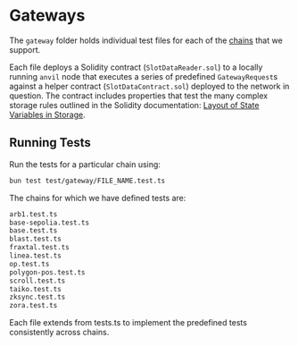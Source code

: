 # Gateways

The `gateway` folder holds individual test files for each of the [chains](/chains) that we support.

Each file deploys a Solidity contract (`SlotDataReader.sol`) to a locally running `anvil` node that executes a series of predefined `GatewayRequest`s against a helper contract (`SlotDataContract.sol`) deployed to the network in question. The contract includes properties that test the many complex storage rules outlined in the Solidity documentation: [Layout of State Variables in Storage](https://docs.soliditylang.org/en/latest/internals/layout_in_storage.html).

## Running Tests

Run the tests for a particular chain using:

```bash
bun test test/gateway/FILE_NAME.test.ts
```

The chains for which we have defined tests are:

```bash
arb1.test.ts
base-sepolia.test.ts
base.test.ts
blast.test.ts
fraxtal.test.ts
linea.test.ts
op.test.ts
polygon-pos.test.ts
scroll.test.ts
taiko.test.ts
zksync.test.ts
zora.test.ts
```

Each file extends from tests.ts to implement the predefined tests consistently across chains.